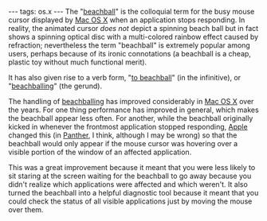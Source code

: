 ---
tags: os.x
---
The "[[beachball]]" is the colloquial term for the busy mouse cursor displayed by [[Mac OS X]] when an application stops responding. In reality, the animated cursor ''does not'' depict a spinning beach ball but in fact shows a spinning optical disc with a multi-colored rainbow effect caused by refraction; nevertheless the term "beachball" is extremely popular among users, perhaps because of its ironic connotations (a beachball is a cheap, plastic toy without much functional merit).

It has also given rise to a verb form, "[[to beachball]]" (in the infinitive), or "[[beachballing]]" (the gerund).

The handling of [[beachballing]] has improved considerably in [[Mac OS X]] over the years. For one thing performance has improved in general, which makes the beachball appear less often. For another, while the beachball originally kicked in whenever the frontmost application stopped responding, [[Apple]] changed this (in [[Panther]], I think, although I may be wrong) so that the beachball would only appear if the mouse cursor was hovering over a visible portion of the window of an affected application.

This was a great improvement because it meant that you were less likely to sit staring at the screen waiting for the beachball to go away because you didn't realize which applications were affected and which weren't. It also turned the beachball into a helpful diagnostic tool because it meant that you could check the status of all visible applications just by moving the mouse over them.
